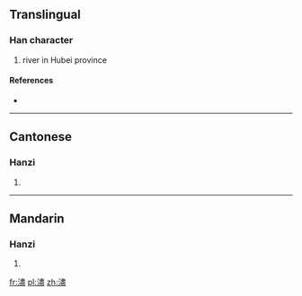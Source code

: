 {{also|浕}}
==Translingual==

===Han character===
{{Han char|rn=85|rad=水|as=14|sn=17|four=35117|canj=ELMT}}

# river in Hubei province

====References====
* {{Han ref|kx=0655.310|dkj=18492|dj=1066.050|hdz=31774.030|uh=6FDC|ud=28636|bh=ED53|bd=60755}}

----

==Cantonese==

===Hanzi===
{{yue-hanzi|jyut=|y=jeun6}}

# {{defn|lang=yue|sort=水14}}

----

==Mandarin==

===Hanzi===
{{cmn-hanzi|pin=[[jìn]] ([[jin4]])|wg=chin<sup>4</sup>}}

# {{defn|lang=cmn|sort=水14}}

[[fr:濜]]
[[pl:濜]]
[[zh:濜]]